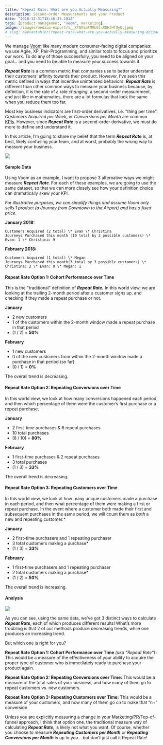 ```yaml
---
title: "Repeat Rate: What are you Actually Measuring?"
description: Second-Order Measurements and your Product
date: "2018-12-31T18:46:35.181Z"
tags: [product_management, "voom", marketing]
image: /images/medium-export/1__XYGVsmFM9b0lnRDHJHfOyQ.jpeg
# slug: /@evantahler/repeat-rate-what-are-you-actually-measuring-ddc3ad49ba04
---
```


We manage [Voom](https://www.voom.flights) like many modern consumer-facing digital companies: we use Agile, XP, Pair-Programming, and similar tools to focus and prioritize our work. To do any of those successfully, you need to be aligned on your goal… and you need to be able to measure your success towards it.

**_Repeat Rate_** is a common metric that companies use to better understand their customers’ affinity towards their product. However, I’ve seen this metric defined in ways that incentive unintended behaviors. **_Repeat Rate_** is different than other common ways to measure your business because, by definition, it is the rate of a rate _changing_, a second-order measurement, and just like in mathematics, there are a lot formulas that look the same when you reduce them too far.

Most key business indicators are first-order derivatives, i.e. "thing per time". _Customers Acquired per Week_, or _Conversions per Month_ are common [KPIs](https://en.wikipedia.org/wiki/Performance_indicator). However, since **_Repeat Rate_** is a second-order derivative, we must do more to define and understand it.

In this article, I’m going to share my belief that the term **_Repeat Rate_** is, at best, likely confusing your team, and at worst, probably the wrong way to measure your business.

![](/images/medium-export/1__XYGVsmFM9b0lnRDHJHfOyQ.jpeg)

#### Sample Data

Using Voom as an example, I want to propose 3 alternative ways we might measure **_Repeat Rate_**. For each of these examples, we are going to use the same dataset, so that we can more closely see how your definition choice can dramatically skew your KPI.

_For illustrative purposes, we can simplify things and assume Voom only sells 1 product (a Journey from Downtown to the Airport) and has a fixed price._

**January 2018:**

```raw
Customers Acquired (2 total) \* Evan \* Christina
Journeys Purchased this month (10 total by 2 possible customers) \* Evan: 1 \* Christina: 9
```

**February 2018:**

```raw
Customers Acquired (1 total) \* Megan
Journeys Purchased this month(3 total by 3 possible customers) \* Christina: 2 \* Evan: 0 \* Megan: 1
```

#### Repeat Rate Option 1: Cohort Performance over Time

This is the "traditional" definition of **_Repeat Rate._** In this world view, we are looking at the trailing 2-month period after a customer signs up, and checking if they made a repeat purchase or not.

**January**

- 2 new customers
- 1 of the customers within the 2-month window made a repeat purchase in that period
- (1 / 2) = **50%**

**February**

- 1 new customers
- 0 of the new customers from within the 2-month window made a purchase in that period (so far)
- (0 / 1) = **0%**

The overall trend is decreasing.

#### **Repeat Rate Option 2: Repeating Conversions over Time**

In this world view, we look at how many conversions happened each period, and then which percentage of them were the customer’s first purchase or a repeat purchase.

**January**

- 2 first-time purchases & 8 repeat purchases
- 10 total purchases
- (8 / 10) = **80%**

**February**

- 1 first-time purchases & 2 repeat purchases
- 3 total purchases
- (1 / 3) = **33%**

The overall trend is decreasing.

#### Repeat Rate Option 3: Repeating Customers over Time

In this world view, we look at how many unique customers made a purchase in each period, and then what percentage of them were making a first or repeat purchase. In the event where a customer both made their first and subsequent purchases in the same period, we will count them as _both_ a new and repeating customer.\*

**January**

- 2 first-time purchasers and 1 repeating purchaser
- 3 total customers making a purchase\*
- (1 / 3) = **33%**

**February**

- 1 first-time purchasers and 1 repeating purchaser
- 2 total customers making a purchase\*
- (1 / 2) = **50%**

The overall trend is increasing.

#### Analysis

![](/images/medium-export/1__q63k__ikuN8__6ob1hrVc3Yw.png)

As you can see, using the same data, we’ve got 3 distinct ways to calculate **_Repeat Rate_**, each of which produces different results! What’s more troubling is that 2 of our methods produce decreasing trends, while one produces an increasing trend.

But which one is right for you?

**Repeat Rate Option 1: Cohort Performance over Time** _(aka "Repeat Rate")_**:** This would be a measure of the effectiveness of your ability to acquire the proper type of customer who is immediately ready to purchase your product again.

**Repeat Rate Option 2: Repeating Conversions over Time:** This would be a measure of the total sales of your business, and how many of them go to repeat customers vs. new customers.

**Repeat Rate Option 3: Repeating Customers over Time:** This would be a measure of your customers, and how many of them go on to make that "n+" conversion.

Unless you are explicitly measuring a change in your Marketing/PR/Top-of-funnel approach, I think that option one, the traditional measure way of calculating **_Repeat Rate_**, is likely not what you want. Of course, whether you choose to measure **_Repeating Customers per Month_** or **_Repeating Conversions per Month_** is up to you… but don’t just call it Repeat Rate!

